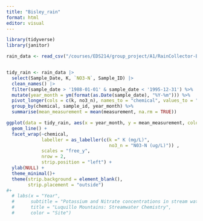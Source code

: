 ```yaml
---
title: "Bisley_rain"
format: html
editor: visual
---
```


```r
library(tidyverse)
library(janitor)
```

```r

rain_data <- read_csv("/courses/EDS214/group_project/A1/RainCollector-Bisley2.csv") 
```

```r

```

```r
tidy_rain <- rain_data |>
  select(Sample_Date, K, `NO3-N`, Sample_ID) |> 
  clean_names() |> 
  filter(sample_date > '1988-01-01' & sample_date < '1995-12-31') %>% 
  mutate(year_month = ym(format(as.Date(sample_date), "%Y-%m"))) %>%
  pivot_longer(cols = c(k, no3_n), names_to = "chemical", values_to = "measurement") %>% 
  group_by(chemical, sample_id, year_month) %>% 
  summarise(mean_measurement = mean(measurement, na.rm = TRUE))
```

```r
ggplot(data = tidy_rain, aes(x = year_month, y = mean_measurement, color = sample_id)) +
  geom_line() +
  facet_wrap(~chemical,
             labeller = as_labeller(c(k =" K (mg/L)",
                                      no3_n = "N03-N (ug/L)")) ,
             scales = "free_y", 
             nrow = 2,
             strip.position = "left") +
  ylab(NULL) +
  theme_minimal()+
  theme(strip.background = element_blank(),
        strip.placement = "outside") 
#+
  # labs(x = "Year", 
  #      subtitle = "Potassium and Nitrate concentrations in stream water over time", 
  #      title = "Luquillo Mountains: Streamwater Chemistry",
  #      color = "Site")
```
